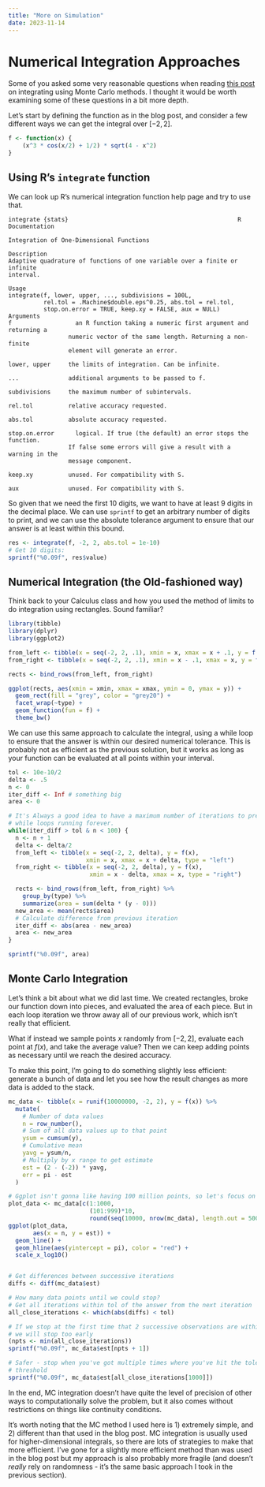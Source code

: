 ```yaml
---
title: "More on Simulation"
date: 2023-11-14
---
```


# Numerical Integration Approaches

Some of you asked some very reasonable questions when reading [this post](https://articles.foletta.org/post/random-wifi-password/) on integrating using Monte Carlo methods. I thought it would be worth examining some of these questions in a bit more depth.

Let's start by defining the function as in the blog post, and consider a few different ways we can get the integral over $[-2, 2]$.

```r
f <- function(x) {
    (x^3 * cos(x/2) + 1/2) * sqrt(4 - x^2)
}

```

## Using R's `integrate` function

We can look up R's numerical integration function help page and try to use that.

```
integrate {stats}                                                R Documentation

Integration of One-Dimensional Functions

Description
Adaptive quadrature of functions of one variable over a finite or infinite
interval.

Usage
integrate(f, lower, upper, ..., subdivisions = 100L,
          rel.tol = .Machine$double.eps^0.25, abs.tol = rel.tol,
          stop.on.error = TRUE, keep.xy = FALSE, aux = NULL)
Arguments
f	               an R function taking a numeric first argument and returning a
                 numeric vector of the same length. Returning a non-finite
                 element will generate an error.

lower, upper     the limits of integration. Can be infinite.

...	             additional arguments to be passed to f.

subdivisions     the maximum number of subintervals.

rel.tol	         relative accuracy requested.

abs.tol	         absolute accuracy requested.

stop.on.error	   logical. If true (the default) an error stops the function.
                 If false some errors will give a result with a warning in the
                 message component.

keep.xy	         unused. For compatibility with S.

aux	             unused. For compatibility with S.
```

So given that we need the first 10 digits, we want to have at least 9 digits in the decimal place. We can use `sprintf` to get an arbitrary number of digits to print, and we can use the absolute tolerance argument to ensure that our answer is at least within this bound.

```r
res <- integrate(f, -2, 2, abs.tol = 1e-10)
# Get 10 digits:
sprintf("%0.09f", res$value)
```

## Numerical Integration (the Old-fashioned way)

Think back to your Calculus class and how you used the method of limits to do integration using rectangles. Sound familiar?

```r
library(tibble)
library(dplyr)
library(ggplot2)

from_left <- tibble(x = seq(-2, 2, .1), xmin = x, xmax = x + .1, y = f(x), type = "left")
from_right <- tibble(x = seq(-2, 2, .1), xmin = x - .1, xmax = x, y = f(x), type = "right")

rects <- bind_rows(from_left, from_right)

ggplot(rects, aes(xmin = xmin, xmax = xmax, ymin = 0, ymax = y)) +
  geom_rect(fill = "grey", color = "grey20") +
  facet_wrap(~type) +
  geom_function(fun = f) +
  theme_bw()

```

We can use this same approach to calculate the integral, using a while loop to ensure that the answer is within our desired numerical tolerance. This is probably not as efficient as the previous solution, but it works as long as your function can be evaluated at all points within your interval.

```r
tol <- 10e-10/2
delta <- .5
n <- 0
iter_diff <- Inf # something big
area <- 0

# It's Always a good idea to have a maximum number of iterations to prevent
# while loops running forever.
while(iter_diff > tol & n < 100) {
  n <- n + 1
  delta <- delta/2
  from_left <- tibble(x = seq(-2, 2, delta), y = f(x),
                      xmin = x, xmax = x + delta, type = "left")
  from_right <- tibble(x = seq(-2, 2, delta), y = f(x),
                       xmin = x - delta, xmax = x, type = "right")

  rects <- bind_rows(from_left, from_right) %>%
    group_by(type) %>%
    summarize(area = sum(delta * (y - 0)))
  new_area <- mean(rects$area)
  # Calculate difference from previous iteration
  iter_diff <- abs(area - new_area)
  area <- new_area
}

sprintf("%0.09f", area)
```

## Monte Carlo Integration

Let's think a bit about what we did last time. We created rectangles, broke our function down into pieces, and evaluated the area of each piece. But in each loop iteration we throw away all of our previous work, which isn't really that efficient.

What if instead we sample points $x$ randomly from $[-2, 2]$, evaluate each point at $f(x)$, and take the average value? Then we can keep adding points as necessary until we reach the desired accuracy.

To make this point, I'm going to do something slightly less efficient: generate a bunch of data and let you see how the result changes as more data is added to the stack.

```r
mc_data <- tibble(x = runif(10000000, -2, 2), y = f(x)) %>%
  mutate(
    # Number of data values
    n = row_number(),
    # Sum of all data values up to that point
    ysum = cumsum(y),
    # Cumulative mean
    yavg = ysum/n,
    # Multiply by x range to get estimate
    est = (2 - (-2)) * yavg,
    err = pi - est
  )

# Ggplot isn't gonna like having 100 million points, so let's focus on the gist of this...
plot_data <- mc_data[c(1:1000, 
                       (101:999)*10, 
                       round(seq(10000, nrow(mc_data), length.out = 50000))),]
ggplot(plot_data,
       aes(x = n, y = est)) +
  geom_line() +
  geom_hline(aes(yintercept = pi), color = "red") +
  scale_x_log10()


# Get differences between successive iterations
diffs <- diff(mc_data$est)

# How many data points until we could stop?
# Get all iterations within tol of the answer from the next iteration
all_close_iterations <- which(abs(diffs) < tol)

# If we stop at the first time that 2 successive observations are within tol,
# we will stop too early
(npts <- min(all_close_iterations))
sprintf("%0.09f", mc_data$est[npts + 1])

# Safer - stop when you've got multiple times where you've hit the tolerance 
# threshold
sprintf("%0.09f", mc_data$est[all_close_iterations[1000]])
```


In the end, MC integration doesn't have quite the level of precision of other ways to computationally solve the problem, but it also comes without restrictions on things like continuity conditions.  

It's worth noting that the MC method I used here is 1) extremely simple, and 2) different than that used in the blog post. MC integration is usually used for higher-dimensional integrals, so there are lots of strategies to make that more efficient. I've gone for a slightly more efficient method than was used in the blog post but my approach is also probably more fragile (and doesn't *really* rely on randomness - it's the same basic approach I took in the previous section). 
